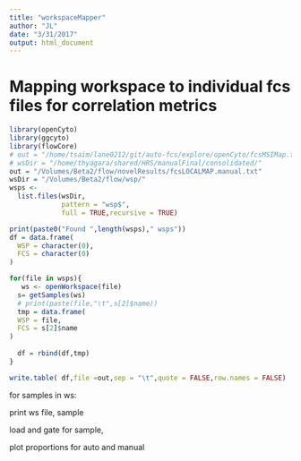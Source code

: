 ```yaml
---
title: "workspaceMapper"
author: "JL"
date: "3/31/2017"
output: html_document
---
```


# Mapping workspace to individual fcs files for correlation metrics


```r
library(openCyto)
library(ggcyto)
library(flowCore)
# out = "/home/tsaim/lane0212/git/auto-fcs/explore/openCyto/fcsMSIMap.txt"
# wsDir = "/home/thyagara/shared/HRS/manualFinal/consolidated/"
out = "/Volumes/Beta2/flow/novelResults/fcsLOCALMAP.manual.txt"
wsDir = "/Volumes/Beta2/flow/wsp/"
wsps <-
  list.files(wsDir,
             pattern = "wsp$",
             full = TRUE,recursive = TRUE)

print(paste0("Found ",length(wsps)," wsps"))
df = data.frame(
  WSP = character(0),
  FCS = character(0)
)

for(file in wsps){
   ws <- openWorkspace(file)
  s= getSamples(ws)
  # print(paste(file,"\t",s[2]$name))
  tmp = data.frame(
  WSP = file,
  FCS = s[2]$name
)
  
  df = rbind(df,tmp)
}

write.table( df,file =out,sep = "\t",quote = FALSE,row.names = FALSE)
```



for samples in ws:

print ws file, sample


load and gate for sample, 

plot proportions for auto and manual

